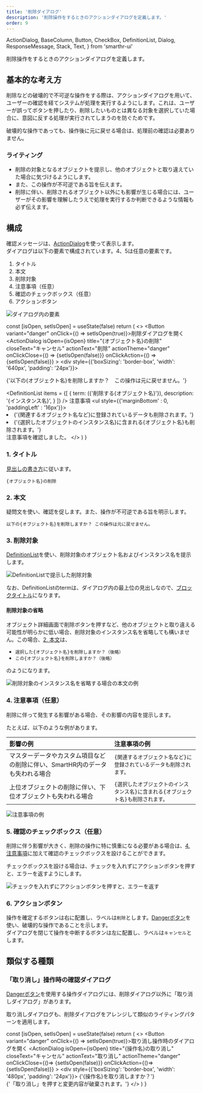 ```yaml
---
title: '削除ダイアログ'
description: '削除操作をするときのアクションダイアログを定義します。'
order: 9
---
```


  ActionDialog,
  BaseColumn,
  Button,
  CheckBox,
  DefinitionList,
  Dialog,
  ResponseMessage,
  Stack,
  Text,
} from 'smarthr-ui'

削除操作をするときのアクションダイアログを定義します。

## 基本的な考え方
削除などの破壊的で不可逆な操作をする際は、アクションダイアログを用いて、ユーザーの確認を経てシステムが処理を実行するようにします。これは、ユーザーが誤ってボタンを押したり、削除したいものとは異なる対象を選択していた場合に、意図に反する処理が実行されてしまうのを防ぐためです。

破壊的な操作であっても、操作後に元に戻せる場合は、処理前の確認は必要ありません。

### ライティング
- 削除の対象となるオブジェクトを提示し、他のオブジェクトと取り違えていた場合に気づけるようにします。
- また、この操作が不可逆である旨を伝えます。
- 削除に伴い、削除されるオブジェクト以外にも影響が生じる場合には、ユーザーがその影響を理解したうえで処理を実行するか判断できるような情報も必ず伝えます。

## 構成

確認メッセージは、[ActionDialog](/products/components/dialog/action-dialog/)を使って表示します。  
ダイアログは以下の要素で構成されています。4、5は任意の要素です。

1. タイトル
2. 本文
3. 削除対象
4. 注意事項（任意）
5. 確認のチェックボックス（任意）
6. アクションボタン

![ダイアログ内の要素](./images/delete-dialog/delete-dialog_components.png)

  const [isOpen, setIsOpen] = useState(false)
  return (
    <>
      <Button variant="danger" onClick={() => setIsOpen(true)}>削除ダイアログを開く</Button>
      <ActionDialog
        isOpen={isOpen}
        title="{オブジェクト名}の削除"
        closeText="キャンセル"
        actionText="削除"
        actionTheme="danger"
        onClickClose={() => {setIsOpen(false)}}
        onClickAction={() => {setIsOpen(false)}}
      >
        <div style={{'boxSizing': 'border-box', 'width': '640px', 'padding': '24px'}}>
          <Stack gap={1.5}>
            <p>
            {'以下の{オブジェクト名}を削除しますか？　この操作は元に戻せません。'}
            </p>
            <DefinitionList 
              items = {[
                {
                  term: (<Text styleType="blockTitle" color="TEXT_BLACK">{'削除する{オブジェクト名}'}</Text>),
                  description: '{インスタンス名}',
                }
              ]}
            />
            <Stack gap={0.5}>
              <BaseColumn>
                <ResponseMessage type="warning"><Text weight="bold">注意事項</Text></ResponseMessage>
                <ul style={{'marginBottom' : 0, 'paddingLeft' : '16px'}}>
                  <li>{'{関連するオブジェクト名など}に登録されているデータも削除されます。'}</li>
                  <li>{'{選択したオブジェクトのインスタンス名}に含まれる{オブジェクト名}も削除されます。'}</li>
                </ul>
              </BaseColumn>
              <BaseColumn>
                <CheckBox name="delete_confirm">
                  注意事項を確認しました。
                </CheckBox>
              </BaseColumn>
            </Stack>
          </Stack>
        </div>
      </ActionDialog>
    </>
  )
}

<ComponentPreview>
  <DynamicActionDialog />
</ComponentPreview>

### 1. タイトル

[見出しの書き方](/products/components/heading/#h3-5)に従います。

`{オブジェクト名}の削除`

### 2. 本文

疑問文を使い、確認を促します。また、操作が不可逆である旨を明示します。

`以下の{オブジェクト名}を削除しますか？ この操作は元に戻せません。`


### 3. 削除対象

[DefinitionList](../../components/definition-list/)を使い、削除対象のオブジェクト名およびインスタンス名を提示します。

![DefinitionListで提示した削除対象](./images/delete-dialog/delete-dialog_object-to-be-deleted.png)

なお、DefinitionListのtermは、ダイアログ内の最上位の見出しなので、[ブロックタイトル](../../components/heading/#h3-2)になります。

#### 削除対象の省略

オブジェクト詳細画面で削除ボタンを押すなど、他のオブジェクトと取り違える可能性が明らかに低い場合、削除対象のインスタンス名を省略しても構いません。この場合、[2. 本文](#h3-2)は、

- `選択した{オブジェクト名}を削除しますか？（後略）`
- `この{オブジェクト名}を削除しますか？（後略）`

のようになります。

![削除対象のインスタンス名を省略する場合の本文の例](./images/delete-dialog/delete-dialog_object-name-not-displayed.png)

### 4. 注意事項（任意）

削除に伴って発生する影響がある場合、その影響の内容を提示します。

たとえば、以下のような例があります。

| 影響の例 | 注意事項の例 |
| :--- | :--- |
| マスターデータやカスタム項目などの削除に伴い、SmartHR内のデータも失われる場合 | `{関連するオブジェクト名など}に登録されているデータも削除されます。` |
| 上位オブジェクトの削除に伴い、下位オブジェクトも失われる場合 | `{選択したオブジェクトのインスタンス名}に含まれる{オブジェクト名}も削除されます。` |

![注意事項の例](./images/delete-dialog/delete-dialog_warnings.png)

### 5. 確認のチェックボックス（任意）

削除に伴う影響が大きく、削除の操作に特に慎重になる必要がある場合は、[4. 注意事項](#h3-4)に加えて確認のチェックボックスを設けることができます。

チェックボックスを設ける場合は、チェックを入れずにアクションボタンを押すと、エラーを返すようにします。

![チェックを入れずにアクションボタンを押すと、エラーを返す](./images/delete-dialog/delete-dialog_unchecked-submit-error.png)

### 6. アクションボタン

操作を確定するボタンは右に配置し、ラベルは`削除`とします。[Dangerボタン](../..//components/button/#h3-3)を使い、破壊的な操作であることを示します。  
ダイアログを閉じて操作を中断するボタンは左に配置し、ラベルは`キャンセル`とします。

## 類似する種類

### 「取り消し」操作時の確認ダイアログ
[Dangerボタン](/products/components/button/#h3-2)を使用する操作ダイアログには、削除ダイアログ以外に「取り消しダイアログ」があります。

取り消しダイアログも、削除ダイアログをアレンジして類似のライティングパターンを適用します。

<!-- textlint-disable -->

  const [isOpen, setIsOpen] = useState(false)
  return (
    <>
      <Button variant="danger" onClick={() => setIsOpen(true)}>取り消し操作時のダイアログを開く</Button>
      <ActionDialog
        isOpen={isOpen}
        title="{操作名}の取り消し"
        closeText="キャンセル"
        actionText="取り消し"
        actionTheme="danger"
        onClickClose={()=> {setIsOpen(false)}}
        onClickAction={()=> {setIsOpen(false)}}
      >
        <div style={{'boxSizing': 'border-box', 'width': '480px', 'padding': '24px'}}>
          {'{操作名}を取り消しますか？'}<br />
          {'「取り消し」を押すと変更内容が破棄されます。'}
        </div>
      </ActionDialog>
    </>
  )
}

<ComponentPreview>
  <DynamicCancelActionDialog />
</ComponentPreview>

<!-- textlint-enable -->
